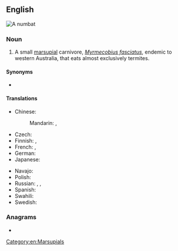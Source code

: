 ==English==
[[File:Numbat.jpg|right|thumb|A numbat]]
{{wikipedia}}

===Noun===
{{en-noun}}

# A small [[marsupial]] carnivore, ''[[Myrmecobius fasciatus]]'', endemic to western Australia, that eats almost exclusively termites.

====Synonyms====
* {{sense|Myrmecobius fasciatus}} {{l|en|banded anteater}} {{qualifier|obsolete}}

====Translations====
{{trans-top|small marsupial}}
* Chinese:
*: Mandarin: {{t|cmn|袋食蟻獸|sc=Hani}}, {{t|cmn|袋食蚁兽|tr=dàishíyǐshòu|sc=Hani}}
* Czech: {{t|cs|mravencojed|m}}
* Finnish: {{t+|fi|pussimuurahaiskarhu}}, {{t|fi|numbatti}}
* French: {{t+|fr|numbat|m}}, {{t|fr|myrmécopie à bandes|m}}
* German: {{t|de|Ameisenbeutler|m}}
* Japanese: {{t|ja|袋蟻食|tr=[[フクロアリクイ]], fukuroarikui|sc=Jpan}}
{{trans-mid}}
* Navajo: {{t|nv|tsinaʼayąʼii yildeełí}}
* Polish: {{t|pl|mrówkożer workowaty|m}}
* Russian: {{t|ru|су́мчатый муравье́д|m}}, {{t|ru|на́мбат|m}}, {{t|ru|намба́т|m}}
* Spanish: {{t|es|numbat|m}}
* Swahili: {{t|sw|numbati}}
* Swedish: {{t|sv|myrpungdjur|n}}
{{trans-bottom}}

===Anagrams===
* {{anagrams|en|Tubman|tubman}}

[[Category:en:Marsupials]]